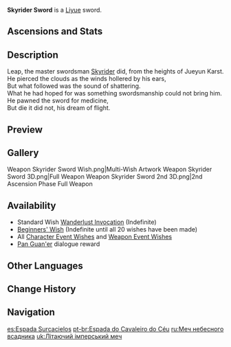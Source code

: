 {{Weapon Infobox
|id             = 11306
|image          = <gallery>
Weapon Skyrider Sword.png|Base
Weapon Skyrider Sword 2nd.png|2nd Ascension
</gallery>
|type           = Sword
|releaseDate    = 2020-09-28
|rarity         = 3
|base_atk       = 38
|2nd_stat_type  = Energy Recharge
|2nd_stat       = 11.3%
|series         = Skyrider
|passive        = Determination
|effect         = Using an Elemental Burst grants a (var1)% increase in ATK and Movement SPD for 15s.
|eff_rank1_var1 = 12
|eff_rank2_var1 = 15
|eff_rank3_var1 = 18
|eff_rank4_var1 = 21
|eff_rank5_var1 = 24
|eff_att1       = ATK
|eff_att2       = Movement SPD
|obtain         = Wishes
|obtain2        = Dialogue
|npc            = Pan Guan'er
}}
{{Description|A reliable steel sword. The legendary Skyrider once tried to ride it as a flying sword...}}
'''Skyrider Sword'''{{Lang|zh=飞天御剑}} is a [[Liyue]] sword.

==Ascensions and Stats==
{{Weapon Ascensions and Stats
|ascendMat1 = Grain of Aerosiderite
|ascendMat2 = Piece of Aerosiderite
|ascendMat3 = Bit of Aerosiderite
|ascendMat4 = Chunk of Aerosiderite
|bossMat1   = Fragile Bone Shard
|bossMat2   = Sturdy Bone Shard
|bossMat3   = Fossilized Bone Shard
|commonMat1 = Recruit's Insignia
|commonMat2 = Sergeant's Insignia
|commonMat3 = Lieutenant's Insignia
}}

==Description==
Leap, the master swordsman [[Skyrider]] did, from the heights of Jueyun Karst.<br />
He pierced the clouds as the winds hollered by his ears,<br />
But what followed was the sound of shattering.<br />
What he had hoped for was something swordsmanship could not bring him.<br />
He pawned the sword for medicine,<br />
But die it did not, his dream of flight.

==Preview==
{{Preview
|file    = Weapon Skyrider Sword Passive
}}

==Gallery==
<gallery hideaddbutton="true" captionalign="center">
Weapon Skyrider Sword Wish.png|Multi-Wish Artwork
Weapon Skyrider Sword 3D.png|Full Weapon
Weapon Skyrider Sword 2nd 3D.png|2nd Ascension Phase Full Weapon
</gallery>

==Availability==
*Standard Wish [[Wanderlust Invocation]] (Indefinite)
*[[Beginners' Wish]] (Indefinite until all 20 wishes have been made)
*All [[Character Event Wishes]] and [[Weapon Event Wishes]]
*[[Pan Guan'er]] dialogue reward

==Other Languages==
{{Other Languages
|en      = Skyrider Sword
|zhs     = 飞天御剑
|zhs_rm  = Fēitiān Yù Jiàn
|zht     = 飛天御劍
|zht_rm  = Fēitiān Yù Jiàn
|zh_tl   = Sky-Flying Driving Sword
|zh_note = {{Lang|mini=1|zh=飞天|zh_rm=fēitiān}} can also refer to a type of female spirit in Buddhism, {{w|apsara}}.
|ja      = 飛天御剣
|ja_rm   = Hiten Goken{{Assumed}}
|ja_note = {{Lang|mini=1|ja=飛天}} can also refer to "heavenly beings shown flying around the main image in a temple in Buddhism"<sup>[https://jisho.org/search/飛天 Dictionary]</sup>
|ja_tl   = Sky-Flying Driving Sword
|ko      = 비천어검
|ko_rm   = Bicheon'eogeom
|ko_tl   = Sky-Flying Driving Sword
|es      = Espada Surcacielos
|es_tl   = Heaven-Riding Sword
|fr      = Épée céleste
|fr_tl   = Celestial Sword
|ru      = Меч небесного всадника
|ru_tl   = Sword of the Sky Rider
|th      = Skyrider Sword
|vi      = Kiếm Phi Thiên
|vi_tl   = Skyflight Sword
|de      = Himmelsflug-Schwert
|de_tl   = Sky-Flight Sword
|id      = Skyrider Sword
|pt      = Espada do Cavaleiro do Céu
|pt_tl   = Sky-Knight's Sword
}}

==Change History==
{{Change History|1.0}}

==Navigation==
{{Weapons by Series Navbox|series=Skyrider}}
{{Weapon Navbox|type=Swords}}

[[es:Espada Surcacielos]]
[[pt-br:Espada do Cavaleiro do Céu]]
[[ru:Меч небесного всадника]]
[[uk:Літаючий імперський меч]]